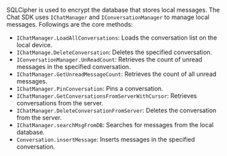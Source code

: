 <PlatformWrapper platform="windows">

SQLCipher is used to encrypt the database that stores local messages. The Chat SDK uses `IChatManager` and `IConversationManager` to manage local messages. Followings are the core methods:

- `IChatManager.LoadAllConversations`: Loads the conversation list on the local device.
- `IChatManage.DeleteConversation`: Deletes the specified conversation.
- `IConversationManager.UnReadCount`: Retrieves the count of unread messages in the specified conversation.
- `IChatManager.GetUnreadMessageCount`: Retrieves the count of all unread messages.
- `IChatManager.PinConversation`: Pins a conversation.
- `IChatManager.GetConversationsFromServerWithCursor`: Retrieves conversations from the server.
- `IChatManager.DeleteConversationFromServer`: Deletes the conversation from the server.
- `IChatManager.searchMsgFromDB`: Searches for messages from the local database.
- `Conversation.insertMessage`: Inserts messages in the specified conversation.

</PlatformWrapper>